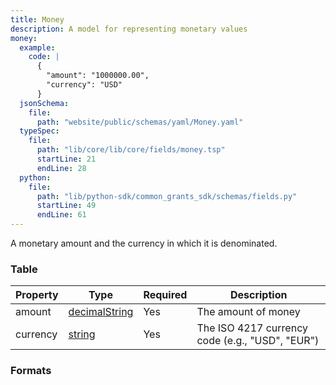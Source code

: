 ```yaml
---
title: Money
description: A model for representing monetary values
money:
  example:
    code: |
      {
        "amount": "1000000.00",
        "currency": "USD"
      }
  jsonSchema:
    file:
      path: "website/public/schemas/yaml/Money.yaml"
  typeSpec:
    file:
      path: "lib/core/lib/core/fields/money.tsp"
      startLine: 21
      endLine: 28
  python:
    file:
      path: "lib/python-sdk/common_grants_sdk/schemas/fields.py"
      startLine: 49
      endLine: 61
---
```



A monetary amount and the currency in which it is denominated.

### Table

| Property | Type                                                   | Required | Description                                     |
| -------- | ------------------------------------------------------ | -------- | ----------------------------------------------- |
| amount   | [decimalString](/protocol/types/numeric#decimalstring) | Yes      | The amount of money                             |
| currency | [string](/protocol/types/string#string)                | Yes      | The ISO 4217 currency code (e.g., "USD", "EUR") |

### Formats

<SchemaFormatTabs
  example={frontmatter.money.example}
  jsonSchema={frontmatter.money.jsonSchema}
  typeSpec={frontmatter.money.typeSpec}
  python={frontmatter.money.python}
/>
